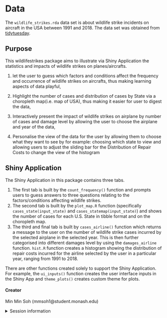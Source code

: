 
# Data
 
The `wildlife_strikes.rda` data set is about wildlife strike incidents on aircraft in the USA between 1991 and 2018. The data set was obtained from [tidytuesday](https://raw.githubusercontent.com/rfordatascience/tidytuesday/master/data/2019/2019-07-23/wildlife_impacts.csv").


## Purpose

This wildlifestrikes package aims to illustrate via Shiny Application the statistics and impacts of wildlife strikes on planes/aircrafts. 

1. let the user to guess which factors and conditions affect the frequency and occurrence of wildlife strikes on aircrafts, thus making learning aspects of data playful,

2. Highlight the number of cases and distribution of cases by State via a choropleth map(i.e. map of USA), thus making it easier for user to digest the data,

3. Interactively present the impact of wildlife strikes on airplane by number of cases and damage level by allowing the user to choose the airplane and year of the data,  

4. Personalise the view of the data for the user by allowing them to choose what they want to see by for example: choosing which state to view and allowing users to adjust the sliding bar for the Distribution of Repair Costs to change the view of the histogram 


## Shiny Application

The Shiny Application in this package contains three tabs. 

1) The first tab is built by the `count_frequency()` function and prompts users to guess answers to three questions relating to the factors/conditions affecting wildlife strikes. 
2) The second tab is built by the `plot_map.R` function (specifically `cases_state(input_state)` and `cases_statemap(input_state)`) and shows the number of cases for each U.S. State in tibble format and on the choropleth map. 
3) The third and final tab is built by `cases_airline()` function which returns a message to the user on the number of wildlife strike cases incurred by the selected airplane in the selected year. This is then further categorised into different damages level by using the `damages_airline` function. `hist.R` function creates a histogram showing the distribution of repair costs incurred for the airline selected by the user in a particular year, ranging from 1991 to 2018. 


There are other functions created solely to support the Shiny Application. For example, the `ui_inputs()` function creates the user interface inputs in the Shiny App and `theme_plots()` creates custom theme for plots. 



#### Creator

Min Min Soh (mmsoh1@student.monash.edu)

<details>
<summary>Session information</summary>
```r
sessioninfo::session_info()
```
</details>
